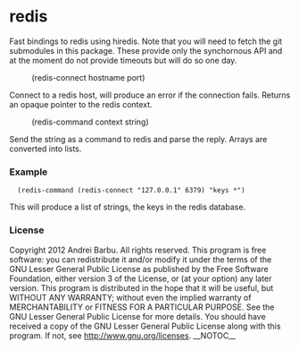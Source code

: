 = redis =

Fast bindings to redis using hiredis. Note that you will need to fetch
the git submodules in this package. These provide only the
synchornous API and at the moment do not provide timeouts but will do
so one day.

:(redis-connect hostname port)

Connect to a redis host, will produce an error if the connection
fails. Returns an opaque pointer to the redis context.

:(redis-command context string)

Send the string as a command to redis and parse the reply. Arrays are
converted into lists.

=== Example ===

   (redis-command (redis-connect "127.0.0.1" 6379) "keys *")

This will produce a list of strings, the keys in the redis database.

=== License ===

Copyright 2012 Andrei Barbu. All rights reserved.
This program is free software: you can redistribute it and/or modify
it under the terms of the GNU Lesser General Public License as published by
the Free Software Foundation, either version 3 of the License, or
(at your option) any later version.
This program is distributed in the hope that it will be useful,
but WITHOUT ANY WARRANTY; without even the implied warranty of
MERCHANTABILITY or FITNESS FOR A PARTICULAR PURPOSE.  See the
GNU Lesser General Public License for more details.
You should have received a copy of the GNU Lesser General Public License
along with this program.  If not, see http://www.gnu.org/licenses.
__NOTOC__
